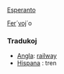 [[Esperanto]]

[[Fero|Fer]]´[[vojo|voj]]´o

=== Tradukoj ===

* [[Angla]]: [[railway]]
* [[Hispana]] : tren